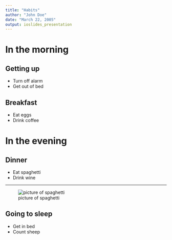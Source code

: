 ```yaml
---
title: "Habits"
author: "John Doe"
date: "March 22, 2005"
output: ioslides_presentation
---
```


# In the morning

## Getting up

- Turn off alarm
- Get out of bed

## Breakfast

- Eat eggs
- Drink coffee

# In the evening

## Dinner

- Eat spaghetti
- Drink wine

----

![picture of spaghetti](img/doge.jpg)

## Going to sleep

- Get in bed
- Count sheep